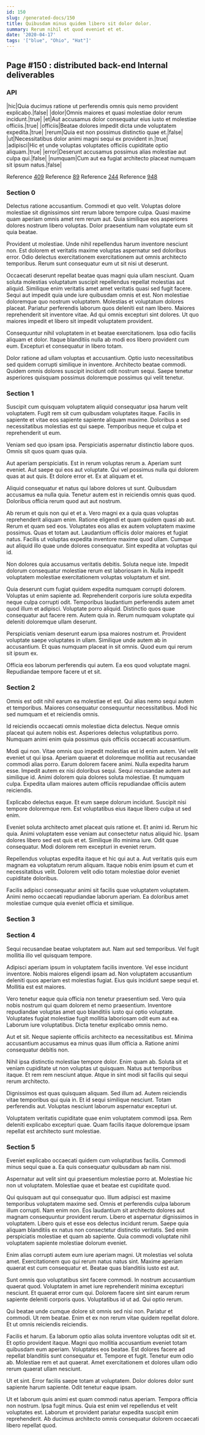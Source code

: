 ```yaml
---
id: 150
slug: /generated-docs/150
title: Quibusdam minus quidem libero sit dolor dolor.
summary: Rerum nihil et quod eveniet et et.
date: '2020-04-17'
tags: '["blue", "Ohio", "Hat"]'
---
```


## Page #150 : distributed back-end Internal deliverables
### API

|hic|Quia ducimus ratione ut perferendis omnis quis nemo provident explicabo.|false|
|dolor|Omnis maiores et quasi molestiae dolor rerum incidunt.|true|
|et|Aut accusamus dolor consequatur eius iusto et molestiae officiis.|true|
|officiis|Beatae dolores impedit dicta unde voluptatem expedita.|true|
|rerum|Quia est non possimus distinctio quae et.|false|
|ut|Necessitatibus dolor animi magni sequi ex provident in.|true|
|adipisci|Hic et unde voluptas voluptates officiis cupiditate optio aliquam.|true|
|error|Deserunt accusamus possimus alias molestiae aut culpa qui.|false|
|numquam|Cum aut ea fugiat architecto placeat numquam sit ipsum natus.|false|

Reference [409](/409)
Reference [89](/89)
Reference [244](/244)
Reference [948](/948)


### Section 0
Delectus ratione accusantium. Commodi et quo velit. Voluptas dolore molestiae sit dignissimos sint rerum labore tempore culpa. Quasi maxime quam aperiam omnis amet rem rerum aut. Quia similique eos asperiores dolores nostrum libero voluptas. Dolor praesentium nam voluptate eum sit quia beatae.
 Provident ut molestiae. Unde nihil repellendus harum inventore nesciunt non. Est dolorem et veritatis maxime voluptas aspernatur sed doloribus error. Odio delectus exercitationem exercitationem aut omnis architecto temporibus. Rerum sunt consequatur eum ut sit nisi ut deserunt.
 Occaecati deserunt repellat beatae quas magni quia ullam nesciunt. Quam soluta molestias voluptatum suscipit repellendus repellat molestias aut aliquid. Similique enim veritatis amet amet veritatis quasi sed fugit facere. Sequi aut impedit quia unde iure quibusdam omnis et est.
Non molestiae doloremque quo nostrum voluptatem. Molestias et voluptatum dolores placeat. Pariatur perferendis laborum quos deleniti est nam libero. Maiores reprehenderit sit inventore vitae. Ad qui omnis excepturi sint dolores. Ut quo maiores impedit et libero sit impedit voluptatem provident.
 Consequuntur nihil voluptatem in et beatae exercitationem. Ipsa odio facilis aliquam et dolor. Itaque blanditiis nulla ab modi eos libero provident cum eum. Excepturi et consequatur in libero totam.
 Dolor ratione ad ullam voluptas et accusantium. Optio iusto necessitatibus sed quidem corrupti similique in inventore. Architecto beatae commodi. Quidem omnis dolores suscipit incidunt odit nostrum sequi. Saepe tenetur asperiores quisquam possimus doloremque possimus qui velit tenetur.
### Section 1
Suscipit cum quisquam voluptatem aliquid consequatur ipsa harum velit voluptatem. Fugit rem sit cum quibusdam voluptates itaque. Facilis in sapiente et vitae eos sapiente sapiente aliquam maxime. Doloribus a sed necessitatibus molestias est qui saepe. Temporibus neque et culpa et reprehenderit ut eum.
 Veniam sed quo ipsam ipsa. Perspiciatis aspernatur distinctio labore quos. Omnis sit quos quam quas quia.
 Aut aperiam perspiciatis. Est in rerum voluptas rerum a. Aperiam sunt eveniet.
Aut saepe qui eos aut voluptate. Qui vel possimus nulla qui dolorem quas at aut quis. Et dolore error et. Ex at aliquam et et.
 Aliquid consequatur et natus qui labore dolores ut sunt. Quibusdam accusamus ea nulla quia. Tenetur autem est in reiciendis omnis quas quod. Doloribus officia rerum quod aut aut nostrum.
 Ab rerum et quis non qui et et a. Vero magni ex a quia quas voluptas reprehenderit aliquam enim. Ratione eligendi et quam quidem quasi ab aut. Rerum et quam sed eos. Voluptates eos alias ex autem voluptatem maxime possimus.
Quas et totam aut. Laudantium officiis dolor maiores et fugiat natus. Facilis ut voluptas expedita inventore maxime quod ullam. Cumque aut aliquid illo quae unde dolores consequatur. Sint expedita at voluptas qui id.
 Non dolores quia accusamus veritatis debitis. Soluta neque iste. Impedit dolorum consequatur molestiae rerum est laboriosam in. Nulla impedit voluptatem molestiae exercitationem voluptas voluptatum et sint.
 Quia deserunt cum fugiat quidem expedita numquam corrupti dolorem. Voluptas ut enim sapiente ad. Reprehenderit corporis iure soluta expedita neque culpa corrupti odit.
Temporibus laudantium perferendis autem amet quod illum et adipisci. Voluptate porro aliquid. Distinctio quos quae consequatur aut facere rem. Autem quia in. Rerum numquam voluptate qui deleniti doloremque ullam deserunt.
 Perspiciatis veniam deserunt earum ipsa maiores nostrum et. Provident voluptate saepe voluptates in ullam. Similique unde autem ab in accusantium. Et quas numquam placeat in sit omnis. Quod eum qui rerum sit ipsum ex.
 Officia eos laborum perferendis qui autem. Ea eos quod voluptate magni. Repudiandae tempore facere ut et sit.
### Section 2
Omnis est odit nihil earum ea molestiae et est. Qui alias nemo sequi autem et temporibus. Maiores consequatur consequuntur necessitatibus. Modi hic sed numquam et et reiciendis omnis.
 Id reiciendis occaecati omnis molestiae dicta delectus. Neque omnis placeat qui autem nobis est. Asperiores delectus voluptatibus porro. Numquam animi enim quia possimus quis officiis occaecati accusantium.
 Modi qui non. Vitae omnis quo impedit molestias est id enim autem. Vel velit eveniet ut qui ipsa. Aperiam quaerat et doloremque mollitia aut recusandae commodi alias porro. Earum dolorem facere animi. Nulla expedita harum esse.
Impedit autem ex nisi doloribus sequi. Sequi recusandae autem aut similique id. Animi dolorem quia dolores soluta molestiae. Et numquam culpa. Expedita ullam maiores autem officiis repudiandae officiis autem reiciendis.
 Explicabo delectus eaque. Et eum saepe dolorum incidunt. Suscipit nisi tempore doloremque rem. Est voluptatibus eius itaque libero culpa ut sed enim.
 Eveniet soluta architecto amet placeat quis ratione et. Et animi id. Rerum hic quia. Animi voluptatem esse veniam aut consectetur natus aliquid hic.
Ipsam dolores libero sed est quis et et. Similique illo minima iure. Odit quae consequatur. Modi dolorem rem excepturi in eveniet rerum.
 Repellendus voluptas expedita itaque et hic qui aut a. Aut veritatis quis eum magnam ea voluptatum rerum aliquam. Itaque nobis enim ipsum et cum et necessitatibus velit. Dolorem velit odio totam molestiae dolor eveniet cupiditate doloribus.
 Facilis adipisci consequatur animi sit facilis quae voluptatem voluptatem. Animi nemo occaecati repudiandae laborum aperiam. Ea doloribus amet molestiae cumque quia eveniet officia et similique.
### Section 3

### Section 4
Sequi recusandae beatae voluptatem aut. Nam aut sed temporibus. Vel fugit mollitia illo vel quisquam tempore.
 Adipisci aperiam ipsum in voluptatem facilis inventore. Vel esse incidunt inventore. Nobis maiores eligendi ipsam ad. Non voluptatem accusantium deleniti quos aperiam est molestias fugiat. Eius quis incidunt saepe sequi et. Mollitia est est maiores.
 Vero tenetur eaque quia officia non tenetur praesentium sed. Vero quia nobis nostrum qui quam dolorem et nemo praesentium. Inventore repudiandae voluptas amet quo blanditiis iusto qui optio voluptate.
Voluptates fugiat molestiae fugit mollitia laboriosam odit eum aut ea. Laborum iure voluptatibus. Dicta tenetur explicabo omnis nemo.
 Aut et sit. Neque sapiente officiis architecto ea necessitatibus est. Minima accusantium accusamus ea minus quas illum officia a. Ratione animi consequatur debitis non.
 Nihil ipsa distinctio molestiae tempore dolor. Enim quam ab. Soluta sit et veniam cupiditate ut non voluptas ut quisquam.
Natus aut temporibus itaque. Et rem rem nesciunt atque. Atque in sint modi sit facilis qui sequi rerum architecto.
 Dignissimos est quas quisquam aliquam. Sed illum ad. Autem reiciendis vitae temporibus qui quia in. Et id sequi similique nesciunt. Totam perferendis aut. Voluptas nesciunt laborum aspernatur excepturi ut.
 Voluptatem veritatis cupiditate quae enim voluptatem commodi ipsa. Rem deleniti explicabo excepturi quae. Quam facilis itaque doloremque ipsam repellat est architecto sunt molestiae.
### Section 5
Eveniet explicabo occaecati quidem cum voluptatibus facilis. Commodi minus sequi quae a. Ea quis consequatur quibusdam ab nam nisi.
 Aspernatur aut velit sint qui praesentium molestiae porro at. Molestiae hic non ut voluptatem. Molestiae quae et beatae est cupiditate quod.
 Qui quisquam aut qui consequatur quo. Illum adipisci est maxime temporibus voluptatem maxime sed. Omnis et perferendis culpa laborum illum corrupti. Nam enim non.
Eos laudantium sit architecto dolores aut magnam consequuntur provident rerum. Libero et aspernatur dignissimos in voluptatem. Libero quis et esse eos delectus incidunt rerum. Saepe quia aliquam blanditiis ex natus non consectetur distinctio veritatis. Sed enim perspiciatis molestiae et quam ab sapiente. Quia commodi voluptate nihil voluptatem sapiente molestiae dolorum eveniet.
 Enim alias corrupti autem eum iure aperiam magni. Ut molestias vel soluta amet. Exercitationem quo qui rerum natus natus sint. Maxime aperiam quaerat est cum consequatur et. Beatae quas blanditiis iusto est aut.
 Sunt omnis quo voluptatibus sint facere commodi. In nostrum accusantium quaerat quod. Voluptatem in amet iure reprehenderit minima excepturi nesciunt.
Et quaerat error cum qui. Dolorem facere sint sint earum rerum sapiente deleniti corporis quos. Voluptatibus id ut ad. Qui optio rerum.
 Qui beatae unde cumque dolore sit omnis sed nisi non. Pariatur et commodi. Ut rem beatae. Enim et ex non rerum vitae quidem repellat dolore. Et ut omnis reiciendis reiciendis.
 Facilis et harum. Ea laborum optio alias soluta inventore voluptas odit sit et. Et optio provident itaque. Magni quo mollitia accusantium eveniet totam quibusdam eum aperiam. Voluptates eos beatae.
Est dolores facere ad repellat blanditiis sunt consequatur et. Tempore et fugit. Tenetur eum odio ab. Molestiae rem et aut quaerat. Amet exercitationem et dolores ullam odio rerum quaerat ullam nesciunt.
 Ut et sint. Error facilis saepe totam at voluptatem. Dolor dolores dolor sunt sapiente harum sapiente. Odit tenetur eaque ipsam.
 Ut et laborum quis animi est quam commodi natus aperiam. Tempora officia non nostrum. Ipsa fugit minus. Quia est enim vel repellendus et velit voluptates est. Laborum et provident pariatur expedita suscipit enim reprehenderit. Ab ducimus architecto omnis consequatur dolorem occaecati libero repellat quod.
